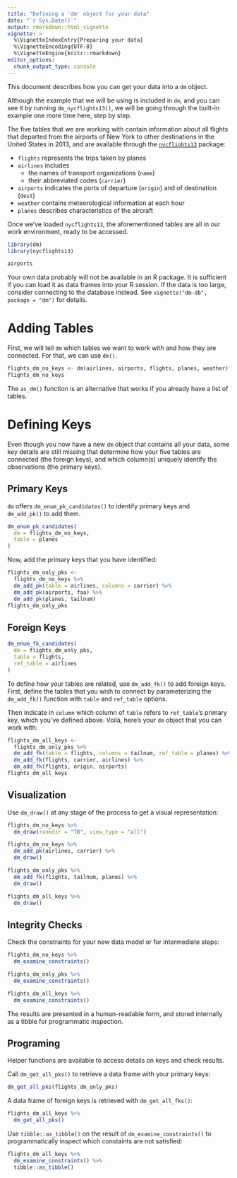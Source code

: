 ```yaml
---
title: "Defining a 'dm' object for your data"
date: "`r Sys.Date()`"
output: rmarkdown::html_vignette
vignette: >
  %\VignetteIndexEntry{Preparing your data}
  %\VignetteEncoding{UTF-8}
  %\VignetteEngine{knitr::rmarkdown}
editor_options: 
  chunk_output_type: console
---
```



This document describes how you can get your data into a `dm` object. 

Although the example that we will be using is included in `dm`, and you can see it by running `dm_nycflights13()`, we will be going through the built-in example one more time here, step by step.

The five tables that we are working with contain information about all flights that departed from the airports of New York to other destinations in the United States in 2013, and are available through the [`nycflights13`](https://github.com/hadley/nycflights13) package: 

- `flights` represents the trips taken by planes 
- `airlines` includes 
  - the names of transport organizations (`name`) 
  - their abbreviated codes (`carrier`)
- `airports` indicates the ports of departure (`origin`) and of destination (`dest`)
- `weather` contains meteorological information at each hour
- `planes` describes characteristics of the aircraft

Once we've loaded `nycflights13`, the aforementioned tables are all in our work environment, ready to be accessed.

```r
library(dm)
library(nycflights13)

airports
```

Your own data probably will not be available in an R package.
It is sufficient if you can load it as data frames into your R session.
If the data is too large, consider connecting to the database instead.
See `vignette("dm-db", package = "dm")` for details.


# Adding Tables

First, we will tell `dm` which tables we want to work with and how they are connected. 
For that, we can use `dm()`.

```r
flights_dm_no_keys <- dm(airlines, airports, flights, planes, weather)
flights_dm_no_keys
```

The `as_dm()` function is an alternative that works if you already have a list of tables.

# Defining Keys

Even though you now have a new `dm` object that contains all your data, some key details are still missing that determine how your five tables are connected (the foreign keys), and which column(s) uniquely identify the observations (the primary keys).

## Primary Keys

`dm` offers `dm_enum_pk_candidates()` to identify primary keys and `dm_add_pk()` to add them. 

```r
dm_enum_pk_candidates(
  dm = flights_dm_no_keys,
  table = planes
)
```

Now, add the primary keys that you have identified:

```r
flights_dm_only_pks <- 
  flights_dm_no_keys %>%
  dm_add_pk(table = airlines, columns = carrier) %>%
  dm_add_pk(airports, faa) %>%
  dm_add_pk(planes, tailnum)
flights_dm_only_pks
```

## Foreign Keys

```r
dm_enum_fk_candidates(
  dm = flights_dm_only_pks,
  table = flights,
  ref_table = airlines
)
```

To define how your tables are related, use `dm_add_fk()` to add foreign keys. First, define the tables that you wish to connect by parameterizing the `dm_add_fk()` function with `table` and `ref_table` options. 

Then indicate in `column` which column of `table` refers to `ref_table`'s primary key, which you've defined above. 
Voilà, here's your `dm` object that you can work with:

```r
flights_dm_all_keys <-
  flights_dm_only_pks %>%
  dm_add_fk(table = flights, columns = tailnum, ref_table = planes) %>%
  dm_add_fk(flights, carrier, airlines) %>%
  dm_add_fk(flights, origin, airports)
flights_dm_all_keys
```


## Visualization

Use `dm_draw()` at any stage of the process to get a visual representation:

```r
flights_dm_no_keys %>%
  dm_draw(rankdir = "TB", view_type = "all")

flights_dm_no_keys %>%
  dm_add_pk(airlines, carrier) %>% 
  dm_draw()

flights_dm_only_pks %>%
  dm_add_fk(flights, tailnum, planes) %>% 
  dm_draw()

flights_dm_all_keys %>% 
  dm_draw()
```


## Integrity Checks

Check the constraints for your new data model or for intermediate steps:

```r
flights_dm_no_keys %>%
  dm_examine_constraints()

flights_dm_only_pks %>%
  dm_examine_constraints()

flights_dm_all_keys %>% 
  dm_examine_constraints()
```

The results are presented in a human-readable form, and stored internally as a tibble for programmatic inspection.


## Programing

Helper functions are available to access details on keys and check results.

Call `dm_get_all_pks()` to retrieve a data frame with your primary keys:

```r
dm_get_all_pks(flights_dm_only_pks)
```

A data frame of foreign keys is retrieved with `dm_get_all_fks()`:

```r
flights_dm_all_keys %>% 
  dm_get_all_pks()
```

Use `tibble::as_tibble()` on the result of `dm_examine_constraints()` to programmatically inspect which constaints are not satisfied:

```r
flights_dm_all_keys %>% 
  dm_examine_constraints() %>% 
  tibble::as_tibble()
```
